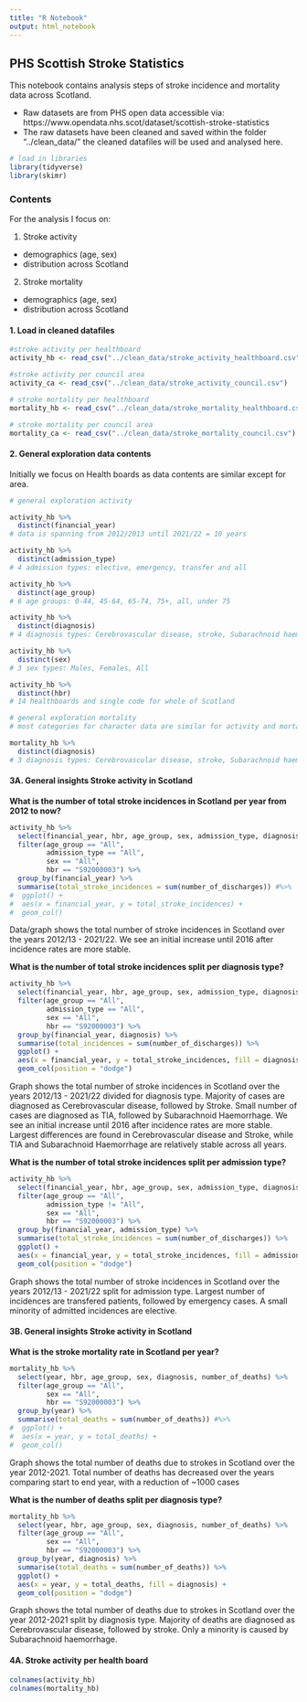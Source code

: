 ```yaml
---
title: "R Notebook"
output: html_notebook
---
```


## PHS Scottish Stroke Statistics

This notebook contains analysis steps of stroke incidence and mortality 
data across Scotland.

* Raw datasets are from PHS open data accessible via: https://www.opendata.nhs.scot/dataset/scottish-stroke-statistics
* The raw datasets have been cleaned and saved within the folder "../clean_data/"
  the cleaned datafiles will be used and analysed here.

```r
# load in libraries
library(tidyverse)
library(skimr)
```

### Contents

For the analysis I focus on:

1. Stroke activity
  - demographics (age, sex)
  - distribution across Scotland
2. Stroke mortality
  - demographics (age, sex)
  - distribution across Scotland

#### 1. Load in cleaned datafiles

```r
#stroke activity per healthboard
activity_hb <- read_csv("../clean_data/stroke_activity_healthboard.csv")

#stroke activity per council area
activity_ca <- read_csv("../clean_data/stroke_activity_council.csv")

# stroke mortality per healthboard
mortality_hb <- read_csv("../clean_data/stroke_mortality_healthboard.csv")

# stroke mortality per council area
mortality_ca <- read_csv("../clean_data/stroke_mortality_council.csv")
```

#### 2. General exploration data contents
Initially we focus on Health boards as data contents are similar except for area.

```r
# general exploration activity

activity_hb %>% 
  distinct(financial_year)
# data is spanning from 2012/2013 until 2021/22 = 10 years

activity_hb %>% 
  distinct(admission_type)
# 4 admission types: elective, emergency, transfer and all

activity_hb %>% 
  distinct(age_group)
# 6 age groups: 0-44, 45-64, 65-74, 75+, all, under 75

activity_hb %>% 
  distinct(diagnosis)
# 4 diagnosis types: Cerebrovascular disease, stroke, Subarachnoid haemorrhage, TIAs and related symptoms

activity_hb %>% 
  distinct(sex)
# 3 sex types: Males, Females, All

activity_hb %>% 
  distinct(hbr)
# 14 healthboards and single code for whole of Scotland

```

```r
# general exploration mortality
# most categories for character data are similar for activity and mortality datasets, except:

mortality_hb %>% 
  distinct(diagnosis)
# 3 diagnosis types: Cerebrovascular disease, stroke, Subarachnoid haemorrhage
```

#### 3A. General insights Stroke activity in Scotland

__What is the number of total stroke incidences in Scotland per year from 2012 to now?__
```r
activity_hb %>% 
  select(financial_year, hbr, age_group, sex, admission_type, diagnosis, number_of_discharges, crude_rate, easr) %>% 
  filter(age_group == "All",
         admission_type == "All",
         sex == "All",
         hbr == "S92000003") %>% 
  group_by(financial_year) %>% 
  summarise(total_stroke_incidences = sum(number_of_discharges)) #%>% 
#  ggplot() +
#  aes(x = financial_year, y = total_stroke_incidences) +
#  geom_col()
```
Data/graph shows the total number of stroke incidences in Scotland over the years 
2012/13 - 2021/22. We see an initial increase until 2016 after incidence rates are 
more stable.

__What is the number of total stroke incidences split per diagnosis type?__
```r
activity_hb %>% 
  select(financial_year, hbr, age_group, sex, admission_type, diagnosis, number_of_discharges, crude_rate, easr) %>% 
  filter(age_group == "All",
         admission_type == "All",
         sex == "All",
         hbr == "S92000003") %>% 
  group_by(financial_year, diagnosis) %>% 
  summarise(total_incidences = sum(number_of_discharges)) %>% 
  ggplot() +
  aes(x = financial_year, y = total_stroke_incidences, fill = diagnosis) +
  geom_col(position = "dodge")
```
Graph shows the total number of stroke incidences in Scotland over the years 
2012/13 - 2021/22 divided for diagnosis type. 
Majority of cases are diagnosed as Cerebrovascular disease, followed by Stroke. 
Small number of cases are diagnosed as TIA, followed by Subarachnoid Haemorrhage.
We see an initial increase until 2016 after incidence rates are 
more stable. Largest differences are found in Cerebrovascular disease and Stroke, while
TIA and Subarachnoid Haemorrhage are relatively stable across all years.

__What is the number of total stroke incidences split per admission type?__
```r
activity_hb %>% 
  select(financial_year, hbr, age_group, sex, admission_type, diagnosis, number_of_discharges, crude_rate, easr) %>% 
  filter(age_group == "All",
         admission_type != "All",
         sex == "All",
         hbr == "S92000003") %>% 
  group_by(financial_year, admission_type) %>% 
  summarise(total_stroke_incidences = sum(number_of_discharges)) %>% 
  ggplot() +
  aes(x = financial_year, y = total_stroke_incidences, fill = admission_type) +
  geom_col(position = "dodge")
```
Graph shows the total number of stroke incidences in Scotland over the years 
2012/13 - 2021/22 split for admission type. 
Largest number of incidences are transfered patients, followed by emergency cases. 
A small minority of admitted incidences are elective.

#### 3B. General insights Stroke activity in Scotland

__What is the stroke mortality rate in Scotland per year?__
```r
mortality_hb %>% 
  select(year, hbr, age_group, sex, diagnosis, number_of_deaths) %>% 
  filter(age_group == "All",
         sex == "All",
         hbr == "S92000003") %>% 
  group_by(year) %>% 
  summarise(total_deaths = sum(number_of_deaths)) #%>% 
#  ggplot() +
#  aes(x = year, y = total_deaths) +
#  geom_col()

```
Graph shows the total number of deaths due to strokes in Scotland over the year 2012-2021.
Total number of deaths has decreased over the years comparing start to end year, 
with a reduction of ~1000 cases

__What is the number of deaths split per diagnosis type?__
```r
mortality_hb %>% 
  select(year, hbr, age_group, sex, diagnosis, number_of_deaths) %>% 
  filter(age_group == "All",
         sex == "All",
         hbr == "S92000003") %>% 
  group_by(year, diagnosis) %>% 
  summarise(total_deaths = sum(number_of_deaths)) %>% 
  ggplot() +
  aes(x = year, y = total_deaths, fill = diagnosis) +
  geom_col(position = "dodge")
```
Graph shows the total number of deaths due to strokes in Scotland over the year 
2012-2021 split by diagnosis type. 
Majority of deaths are diagnosed as Cerebrovascular disease, followed by stroke. 
Only a minority is caused by Subarachnoid haemorrhage.

#### 4A. Stroke activity per health board








```r
colnames(activity_hb)
colnames(mortality_hb)
```



